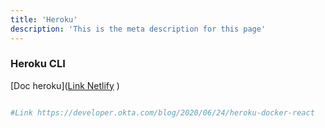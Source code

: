 ```yaml
---
title: 'Heroku'
description: 'This is the meta description for this page'
---
```


### Heroku CLI
[Doc heroku]([Link Netlify](https://developer.okta.com/blog/2020/06/24/heroku-docker-react)
)

```bash

#Link https://developer.okta.com/blog/2020/06/24/heroku-docker-react
```

